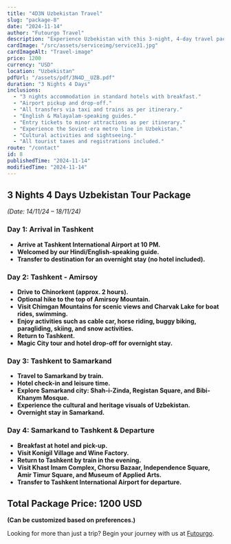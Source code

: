 ```yaml
---
title: "4D3N Uzbekistan Travel"
slug: "package-8"
date: "2024-11-14"
author: "Futourgo Travel"
description: "Experience Uzbekistan with this 3-night, 4-day travel package. Explore breathtaking landscapes, cultural sites, and historic cities."
cardImage: "/src/assets/serviceimg/service31.jpg"
cardImageAlt: "Travel-image"
price: 1200
currency: "USD"
location: "Uzbekistan"
pdfUrl: "/assets/pdf/3N4D__UZB.pdf"
duration: "3 Nights 4 Days"
inclusions:
  - "3 nights accommodation in standard hotels with breakfast."
  - "Airport pickup and drop-off."
  - "All transfers via taxi and trains as per itinerary."
  - "English & Malayalam-speaking guides."
  - "Entry tickets to minor attractions as per itinerary."
  - "Experience the Soviet-era metro line in Uzbekistan."
  - "Cultural activities and sightseeing."
  - "All tourist taxes and registrations included."
route: "/contact"
id: 8
publishedTime: "2024-11-14"
modifiedTime: "2024-11-14"
---
```


## 3 Nights 4 Days Uzbekistan Tour Package  
*(Date: 14/11/24 – 18/11/24)*  

### Day 1: Arrival in Tashkent  
- **Arrive at Tashkent International Airport at 10 PM.**  
- **Welcomed by our Hindi/English-speaking guide.**  
- **Transfer to destination for an overnight stay (no hotel included).**  

### Day 2: Tashkent - Amirsoy  
- **Drive to Chinorkent (approx. 2 hours).**  
- **Optional hike to the top of Amirsoy Mountain.**  
- **Visit Chimgan Mountains for scenic views and Charvak Lake for boat rides, swimming.**  
- **Enjoy activities such as cable car, horse riding, buggy biking, paragliding, skiing, and snow activities.**  
- **Return to Tashkent.**  
- **Magic City tour and hotel drop-off for overnight stay.**  

### Day 3: Tashkent to Samarkand  
- **Travel to Samarkand by train.**  
- **Hotel check-in and leisure time.**  
- **Explore Samarkand city: Shah-i-Zinda, Registan Square, and Bibi-Khanym Mosque.**  
- **Experience the cultural and heritage visuals of Uzbekistan.**  
- **Overnight stay in Samarkand.**  

### Day 4: Samarkand to Tashkent & Departure  
- **Breakfast at hotel and pick-up.**  
- **Visit Konigil Village and Wine Factory.**  
- **Return to Tashkent by train in the evening.**  
- **Visit Khast Imam Complex, Chorsu Bazaar, Independence Square, Amir Timur Square, and Museum of Applied Arts.**  
- **Transfer to Tashkent International Airport for departure.**  

## Total Package Price: 1200 USD  
**(Can be customized based on preferences.)**  

Looking for more than just a trip? Begin your journey with us at [Futourgo](https://www.futourgo.com).